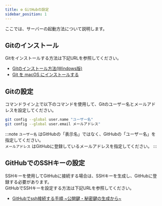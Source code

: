 ```yaml
---
title: ⚙️ GitHubの設定
sidebar_position: 1
---
```

ここでは、サーバーの起動方法について説明します。

## Gitのインストール
Gitをインストールする方法は下記URLを参照してください。
- [Gitのインストール方法(Windows版)](https://qiita.com/takeru-hirai/items/4fbe6593d42f9a844b1c)
- [Git を macOS にインストールする](https://zenn.dev/mesgory/articles/948876ac1b7517)

## Gitの設定
コマンドライン上で以下のコマンドを使用して、Gitのユーザー名とメールアドレスを設定してください。

```bash
git config --global user.name "ユーザー名"
git config --global user.email メールアドレス"
```

:::note
`ユーザー名` はGitHubの「表示名」ではなく、GitHubの「ユーザー名」を指定してください。  
`メールアドレス` はGitHubに登録しているメールアドレスを指定してください。
:::

## GitHubでのSSHキーの設定
SSHキーを使用してGitHubに接続する場合は、SSHキーを生成し、GitHubに登録する必要があります。  
GitHubでSSHキーを設定する方法は下記URLを参照してください。
- [GitHubでssh接続する手順 \~公開鍵・秘密鍵の生成から\~ ](https://qiita.com/shizuma/items/2b2f873a0034839e47ce)
